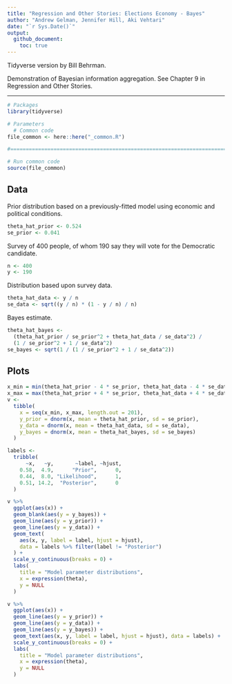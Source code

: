 ```yaml
---
title: "Regression and Other Stories: Elections Economy - Bayes"
author: "Andrew Gelman, Jennifer Hill, Aki Vehtari"
date: "`r Sys.Date()`"
output:
  github_document:
    toc: true
---
```

Tidyverse version by Bill Behrman.

Demonstration of Bayesian information aggregation. See Chapter 9 in
Regression and Other Stories.

-------------

```r
# Packages
library(tidyverse)

# Parameters
  # Common code
file_common <- here::here("_common.R")

#===============================================================================

# Run common code
source(file_common)
```

## Data

Prior distribution based on a previously-fitted model using economic and political conditions.

```r
theta_hat_prior <- 0.524
se_prior <- 0.041
```

Survey of 400 people, of whom 190 say they will vote for the Democratic candidate.

```r
n <- 400
y <- 190
```

Distribution based upon survey data.

```r
theta_hat_data <- y / n
se_data <- sqrt((y / n) * (1 - y / n) / n)
```

Bayes estimate.

```r
theta_hat_bayes <- 
  (theta_hat_prior / se_prior^2 + theta_hat_data / se_data^2) / 
  (1 / se_prior^2 + 1 / se_data^2)
se_bayes <- sqrt(1 / (1 / se_prior^2 + 1 / se_data^2))
```

## Plots

```r
x_min = min(theta_hat_prior - 4 * se_prior, theta_hat_data - 4 * se_data)
x_max = max(theta_hat_prior + 4 * se_prior, theta_hat_data + 4 * se_data)
v <- 
  tibble(
    x = seq(x_min, x_max, length.out = 201),
    y_prior = dnorm(x, mean = theta_hat_prior, sd = se_prior),
    y_data = dnorm(x, mean = theta_hat_data, sd = se_data),
    y_bayes = dnorm(x, mean = theta_hat_bayes, sd = se_bayes)
  )

labels <- 
  tribble(
      ~x,   ~y,       ~label, ~hjust,
    0.58,  4.9,      "Prior",      0,
    0.44,  8.0, "Likelihood",      1,
    0.51, 14.2,  "Posterior",      0
  )
```

```r
v %>% 
  ggplot(aes(x)) +
  geom_blank(aes(y = y_bayes)) +
  geom_line(aes(y = y_prior)) +
  geom_line(aes(y = y_data)) +
  geom_text(
    aes(x, y, label = label, hjust = hjust), 
    data = labels %>% filter(label != "Posterior")
  ) +
  scale_y_continuous(breaks = 0) +
  labs(
    title = "Model parameter distributions",
    x = expression(theta),
    y = NULL
  )
```

```r
v %>% 
  ggplot(aes(x)) +
  geom_line(aes(y = y_prior)) +
  geom_line(aes(y = y_data)) +
  geom_line(aes(y = y_bayes)) +
  geom_text(aes(x, y, label = label, hjust = hjust), data = labels) +
  scale_y_continuous(breaks = 0) +
  labs(
    title = "Model parameter distributions",
    x = expression(theta),
    y = NULL
  )
```
